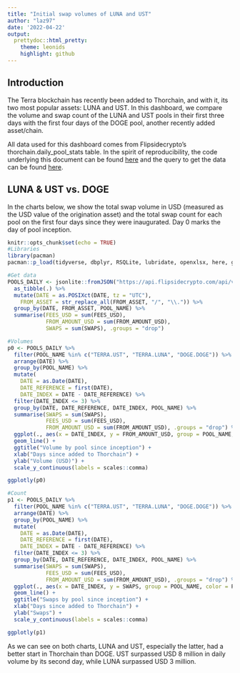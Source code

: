 ---
title: "Initial swap volumes of LUNA and UST"
author: "laz97"
date: '2022-04-22'
output:
  prettydoc::html_pretty:
    theme: leonids
    highlight: github
---

## Introduction
The Terra blockchain has recently been added to Thorchain, and with it, its two most popular assets: LUNA and UST. In this dashboard, we compare the volume and swap count of the LUNA and UST pools in their first three days with the first four days of the DOGE pool, another recently added asset/chain.

All data used for this dashboard comes from Flipsidecrypto's thorchain.daily_pool_stats table. In the spirit of reproducibility, the code underlying this document can be found [here]() and the query to get the data can be found [here](https://app.flipsidecrypto.com/velocity/queries/29a931d0-093a-406d-9adf-90abaf44d773).

## LUNA & UST vs. DOGE
In the charts below, we show the total swap volume in USD (measured as the USD value of the origination asset) and the total swap count for each pool on the first four days since they were inaugurated. Day 0 marks the day of pool inception.


```{r setup ,results = 'hide', echo = FALSE, error=FALSE, warning=FALSE, message=FALSE}
knitr::opts_chunk$set(echo = TRUE)
#Libraries
library(pacman)
pacman::p_load(tidyverse, dbplyr, RSQLite, lubridate, openxlsx, here, geckor, tidyquant, data.table, igraph, tidygraph, ggraph, visNetwork, networkD3, RColorBrewer, ggdark, plotly, scales, reactable)

#Get data
POOLS_DAILY <- jsonlite::fromJSON("https://api.flipsidecrypto.com/api/v2/queries/15878177-7ac9-40ba-84f8-2f7bc82cd891/data/latest") %>% 
  as_tibble(.) %>%
  mutate(DATE = as.POSIXct(DATE, tz = "UTC"),
    FROM_ASSET = str_replace_all(FROM_ASSET, "/", "\\.")) %>%
  group_by(DATE, FROM_ASSET, POOL_NAME) %>%
  summarise(FEES_USD = sum(FEES_USD),
            FROM_AMOUNT_USD = sum(FROM_AMOUNT_USD),
            SWAPS = sum(SWAPS), .groups = "drop")
```



```{r fig.width=9, fig.height=6, fig.align='center', include = TRUE, echo = FALSE, error=FALSE, warning=FALSE, message=FALSE}
#Volumes
p0 <- POOLS_DAILY %>%
  filter(POOL_NAME %in% c("TERRA.UST", "TERRA.LUNA", "DOGE.DOGE")) %>%
  arrange(DATE) %>%
  group_by(POOL_NAME) %>%
  mutate(
    DATE = as.Date(DATE),
    DATE_REFERENCE = first(DATE),
    DATE_INDEX = DATE - DATE_REFERENCE) %>%
  filter(DATE_INDEX <= 3) %>%
  group_by(DATE, DATE_REFERENCE, DATE_INDEX, POOL_NAME) %>%
  summarise(SWAPS = sum(SWAPS),
            FEES_USD = sum(FEES_USD),
            FROM_AMOUNT_USD = sum(FROM_AMOUNT_USD), .groups = "drop") %>%
  ggplot(., aes(x = DATE_INDEX, y = FROM_AMOUNT_USD, group = POOL_NAME, color = POOL_NAME)) +
  geom_line() +
  ggtitle("Volume by pool since inception") +
  xlab("Days since added to Thorchain") + 
  ylab("Volume (USD)") +
  scale_y_continuous(labels = scales::comma)

ggplotly(p0)
```



```{r fig.width=9, fig.height=6, fig.align='center', include = TRUE, echo = FALSE, error=FALSE, warning=FALSE, message=FALSE}
#Count
p1 <- POOLS_DAILY %>%
  filter(POOL_NAME %in% c("TERRA.UST", "TERRA.LUNA", "DOGE.DOGE")) %>%
  arrange(DATE) %>%
  group_by(POOL_NAME) %>%
  mutate(
    DATE = as.Date(DATE),
    DATE_REFERENCE = first(DATE),
    DATE_INDEX = DATE - DATE_REFERENCE) %>%
  filter(DATE_INDEX <= 3) %>%
  group_by(DATE, DATE_REFERENCE, DATE_INDEX, POOL_NAME) %>%
  summarise(SWAPS = sum(SWAPS),
            FEES_USD = sum(FEES_USD),
            FROM_AMOUNT_USD = sum(FROM_AMOUNT_USD), .groups = "drop") %>%
  ggplot(., aes(x = DATE_INDEX, y = SWAPS, group = POOL_NAME, color = POOL_NAME)) +
  geom_line() +
  ggtitle("Swaps by pool since inception") +
  xlab("Days since added to Thorchain") + 
  ylab("Swaps") +
  scale_y_continuous(labels = scales::comma)

ggplotly(p1)
```

As we can see on both charts, LUNA and UST, especially the latter, had a better start in Thorchain than DOGE. UST surpassed USD 8 million in daily volume by its second day, while LUNA surpassed USD 3 million.